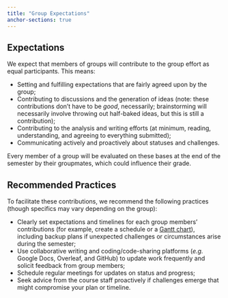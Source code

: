 ```yaml
---
title: "Group Expectations"
anchor-sections: true
---
```


## Expectations


We expect that members of groups will contribute to the group effort as equal participants. This means:

- Setting and fulfilling expectations that are fairly agreed upon by the group;
- Contributing to discussions and the generation of ideas (note: these contributions don't have to be *good*, necessarily; brainstorming will necessarily involve throwing out half-baked ideas, but this is still a contribution);
- Contributing to the analysis and writing efforts (at minimum, reading, understanding, and agreeing to everything submitted);
- Communicating actively and proactively about statuses and challenges.

Every member of a group will be evaluated on these bases at the end of the semester by their groupmates, which could influence their grade.

## Recommended Practices

To facilitate these contributions, we recommend the following practices (though specifics may vary depending on the group):

- Clearly set expectations and timelines for each group members' contributions (for example, create a schedule or a [Gantt chart](https://en.wikipedia.org/wiki/Gantt_chart#:~:text=10%20External%20links-,Definition,the%20duration%20of%20each%20activity.)), including backup plans if unexpected challenges or circumstances arise during the semester;
- Use collaborative writing and coding/code-sharing platforms (*e.g.* Google Docs, Overleaf, and GitHub) to update work frequently and solicit feedback from group members;
- Schedule regular meetings for updates on status and progress;
- Seek advice from the course staff proactively if challenges emerge that might compromise your plan or timeline.